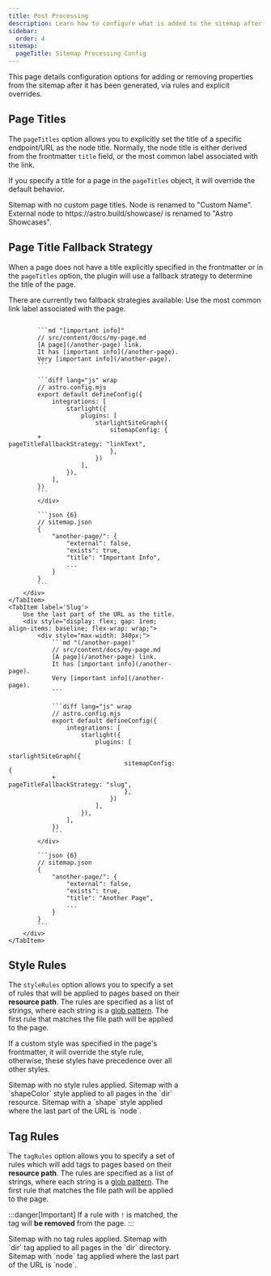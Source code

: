 ```yaml
---
title: Post Processing
description: Learn how to configure what is added to the sitemap after it has been generated.
sidebar:
  order: 4
sitemap:
  pageTitle: Sitemap Processing Config
---
```



This page details configuration options for adding or removing properties from the sitemap after it has been generated,
via rules and explicit overrides.

## Page Titles

The `pageTitles` option allows you to explicitly set the title of a specific endpoint/URL as the node title.
Normally, the node title is either derived from the frontmatter `title` field, or the most common
label associated with the link.

If you specify a title for a page in the `pageTitles` object, it will override the default behavior.

<Tabs>
	<TabItem label='{}' >
		Sitemap with no custom page titles.
		<GraphExample id="unchanged-name-graph-showcase" config={{}} baseConfig={frozenConfig} sitemap={nameExampleSitemap} slug={"node/"}/>
	</TabItem>
	<TabItem label='{ "node/": "Custom Name"}'>
		Node is renamed to "Custom Name".
		<GraphExample id="custom-name-graph-showcase" config={{}} baseConfig={frozenConfig} sitemap={renameNodes(nameExampleSitemap, { "node/": "Custom Name"})} slug={"node/"}/>
	</TabItem>
	<TabItem label='{ "https://astro.build/showcase/": "Astro Showcases"}'>
		External node to https://astro.build/showcase/ is renamed to "Astro Showcases".
		<GraphExample id="external-name-graph-showcase" config={{}} baseConfig={frozenConfig} sitemap={renameNodes(nameExampleSitemap, { "https://astro.build/showcase/": "Astro Showcases"})} slug={"node/"}/>
	</TabItem>
</Tabs>


## Page Title Fallback Strategy

When a page does not have a title explicitly specified in the frontmatter or in the `pageTitles` option,
the plugin will use a fallback strategy to determine the title of the page.

There are currently two fallback strategies available:
<Tabs>
	<TabItem label='Link Text' >
		Use the most common link label associated with the page.
		<div style="display: flex; gap: 1rem; align-items: baseline; flex-wrap: wrap;">
			<div style="max-width: 340px;">

			```md "[important info]"
			// src/content/docs/my-page.md
			[A page](/another-page) link.
			It has [important info](/another-page).
			Very [important info](/another-page).
			```

			```diff lang="js" wrap
			// astro.config.mjs
			export default defineConfig({
				integrations: [
					starlight({
						plugins: [
							starlightSiteGraph({
								sitemapConfig: {
			+						pageTitleFallbackStrategy: "linkText",
								},
							})
						],
					}),
				],
			})
			```
			</div>

			```json {6}
			// sitemap.json
			{
				"another-page/": {
					"external": false,
					"exists": true,
					"title": "Important Info",
					...
				}
			}
			```
		</div>
	</TabItem>
	<TabItem label='Slug'>
		Use the last part of the URL as the title.
		<div style="display: flex; gap: 1rem; align-items: baseline; flex-wrap: wrap;">
			<div style="max-width: 340px;">
				```md "(/another-page)"
				// src/content/docs/my-page.md
				[A page](/another-page) link.
				It has [important info](/another-page).
				Very [important info](/another-page).
				```

				```diff lang="js" wrap
				// astro.config.mjs
				export default defineConfig({
					integrations: [
						starlight({
							plugins: [
								starlightSiteGraph({
									sitemapConfig: {
				+						pageTitleFallbackStrategy: "slug",
									},
								})
							],
						}),
					],
				})
				```
			</div>

			```json {6}
			// sitemap.json
			{
				"another-page/": {
					"external": false,
					"exists": true,
					"title": "Another Page",
					...
				}
			}
			```
		</div>
	</TabItem>
</Tabs>


## Style Rules

The `styleRules` option allows you to specify a set of rules that will be applied to pages based on their  **resource path**.
The rules are specified as a list of strings, where each string is a [glob pattern](/starlight-site-graph/concepts/globs).
The first rule that matches the file path will be applied to the page.

If a custom style was specified in the page's frontmatter, it will override the style rule,
otherwise, these styles have precedence over all other styles.

<Tabs>
	<TabItem label='{}' >
		Sitemap with no style rules applied.
		<GraphExample id="unchanged-style-graph-showcase" config={{}} baseConfig={frozenConfig} sitemap={styleRulesExampleSitemap} slug={"node/"}/>
	</TabItem>
	<TabItem label='{["**/dir/**"]: {shapeColor: "nodeColor7"}}' >
		Sitemap with a `shapeColor` style applied to all pages in the `dir` resource.
		<GraphExample id="unchanged-style-graph-showcase" config={{}} baseConfig={frozenConfig} sitemap={restyleNodes(styleRulesExampleSitemap, new Map([[["**/dir/**"], {shapeColor: "nodeColor7"}]]))} slug={"node/"}/>
	</TabItem>
	<TabItem label='{["**/node"]: {shape: "triangle"}}' >
		Sitemap with a `shape` style applied where the last part of the URL is `node`.
		<GraphExample id="unchanged-style-graph-showcase" config={{}} baseConfig={frozenConfig} sitemap={restyleNodes(styleRulesExampleSitemap, new Map([[["**/node/"], {shape: "triangle"}]]))} slug={"node/"}/>
	</TabItem>
</Tabs>

## Tag Rules

The `tagRules` option allows you to specify a set of rules which will add tags to pages based on their **resource path**.
The rules are specified as a list of strings, where each string is a [glob pattern](/starlight-site-graph/concepts/globs).
The first rule that matches the file path will be applied to the page.

:::danger[Important]
If a rule with `!` is matched, the tag will **be removed** from the page.
:::

<Tabs>
	<TabItem label='{}' >
		Sitemap with no tag rules applied.
		<GraphExample id="unchanged-tag-graph-showcase" config={{ tagRenderMode: "node" }} baseConfig={frozenConfig} sitemap={styleRulesExampleSitemap} slug={"node/"}/>
	</TabItem>
	<TabItem label='{ "dir": ["**/dir/**"]}' >
		Sitemap with `dir` tag applied to all pages in the `dir` directory.
		<GraphExample id="unchanged-tag-graph-showcase" config={{ tagRenderMode: "node" }} baseConfig={frozenConfig} sitemap={addTags(styleRulesExampleSitemap, { "dir": ["**/dir/**"] })} slug={"node/"}/>
	</TabItem>
	<TabItem label='{ "node": ["**/node"]}' >
		Sitemap with `node` tag applied where the last part of the URL is `node`.
		<GraphExample id="unchanged-tag-graph-showcase" config={{ tagRenderMode: "node" }} baseConfig={frozenConfig} sitemap={addTags(styleRulesExampleSitemap, { "node": ["**/node/"] })} slug={"node/"}/>
	</TabItem>
</Tabs>

